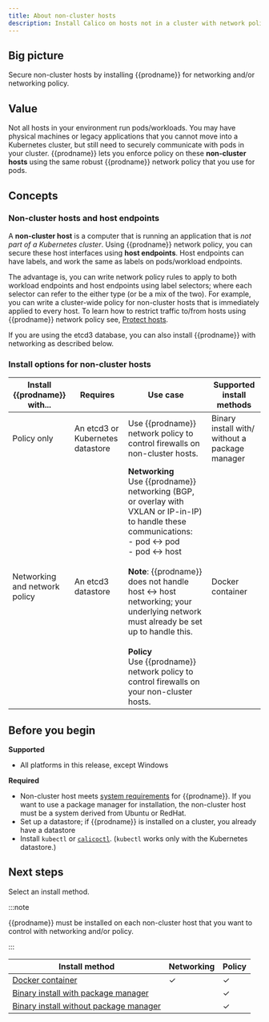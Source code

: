 ```yaml
---
title: About non-cluster hosts
description: Install Calico on hosts not in a cluster with network policy, or networking and network policy.
---
```


## Big picture

Secure non-cluster hosts by installing {{prodname}} for networking and/or networking policy.

## Value

Not all hosts in your environment run pods/workloads. You may have physical machines or legacy applications that you cannot move into a Kubernetes cluster, but still need to securely communicate with pods in your cluster. {{prodname}} lets you enforce policy on these **non-cluster hosts** using the same robust {{prodname}} network policy that you use for pods.

## Concepts

### Non-cluster hosts and host endpoints

A **non-cluster host** is a computer that is running an application that is _not part of a Kubernetes cluster_. Using {{prodname}} network policy, you can secure these host interfaces using **host endpoints**. Host endpoints can have labels, and work the same as labels on pods/workload endpoints.

The advantage is, you can write network policy rules to apply to both workload endpoints and host endpoints using label selectors; where each selector can refer to the either type (or be a mix of the two). For example, you can write a cluster-wide policy for non-cluster hosts that is immediately applied to every host. To learn how to restrict traffic to/from hosts using {{prodname}} network policy see, [Protect hosts](../../network-policy/hosts/protect-hosts.mdx).

If you are using the etcd3 database, you can also install {{prodname}} with networking as described below.

### Install options for non-cluster hosts

| Install {{prodname}} with...  | Requires                         | Use case                                                                                                                                                                                                                                                                                                                                                                                                         | Supported install methods                      |
| ----------------------------- | -------------------------------- | ---------------------------------------------------------------------------------------------------------------------------------------------------------------------------------------------------------------------------------------------------------------------------------------------------------------------------------------------------------------------------------------------------------------- | ---------------------------------------------- |
| Policy only                   | An etcd3 or Kubernetes datastore | Use {{prodname}} network policy to control firewalls on non-cluster hosts.                                                                                                                                                                                                                                                                                                                                       | Binary install with/ without a package manager |
| Networking and network policy | An etcd3 datastore               | **Networking**<br />Use {{prodname}} networking (BGP, or overlay with VXLAN or IP-in-IP) to handle these communications:<br />- pod ↔ pod<br />- pod ↔ host<br /><br />**Note**: {{prodname}} does not handle host ↔ host networking; your underlying network must already be set up to handle this. <br /><br />**Policy**<br />Use {{prodname}} network policy to control firewalls on your non-cluster hosts. | Docker container                               |

## Before you begin

**Supported**

- All platforms in this release, except Windows

**Required**

- Non-cluster host meets [system requirements](requirements.mdx) for {{prodname}}. If you want to use a package manager for installation, the non-cluster host must be a system derived from Ubuntu or RedHat.
- Set up a datastore; if {{prodname}} is installed on a cluster, you already have a datastore
- Install `kubectl` or [`calicoctl`](../../operations/calicoctl/index.mdx). (`kubectl` works only with the Kubernetes datastore.)

## Next steps

Select an install method.

:::note

{{prodname}} must be installed on each non-cluster host that you want to control with networking and/or policy.

:::

| Install method                                                     | Networking | Policy |
| ------------------------------------------------------------------ | ---------- | ------ |
| [Docker container](installation/container.mdx)                     | ✓          | ✓      |
| [Binary install with package manager](installation/binary-mgr.mdx) |            | ✓      |
| [Binary install without package manager](installation/binary.mdx)  |            | ✓      |
